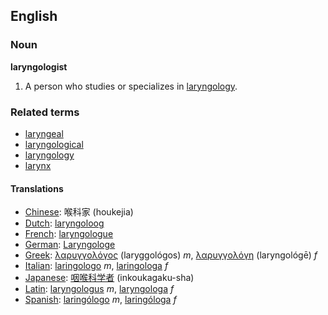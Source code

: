 ==English==

===Noun===
'''laryngologist'''

#A person who studies or specializes in [[laryngology]].

===Related terms===
*[[laryngeal]]
*[[laryngological]]
*[[laryngology]]
*[[larynx]]

====Translations====
*[[Chinese]]: 喉科家 (houkejia)
*[[Dutch]]: [[laryngoloog]]
*[[French]]: [[laryngologue]]
*[[German]]: [[Laryngologe]]
*[[Greek]]: [[λαρυγγολόγος]] (laryggológos) ''m'', [[λαρυγγολόγη]] (laryngológē) ''f''
*[[Italian]]: [[laringologo]] ''m'', [[laringologa]] ''f''
*[[Japanese]]: [[咽喉科学者]] (inkoukagaku-sha)
*[[Latin]]: [[laryngologus]] ''m'', [[laryngologa]] ''f''
*[[Spanish]]: [[laringólogo]] ''m'', [[laringóloga]] ''f''